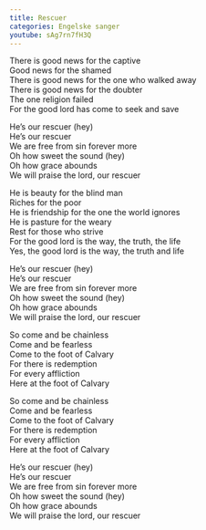 ```yaml
---
title: Rescuer
categories: Engelske sanger
youtube: sAg7rn7fH3Q
---
```


There is good news for the captive  
Good news for the shamed  
There is good news for the one who walked away  
There is good news for the doubter  
The one religion failed  
For the good lord has come to seek and save

He's our rescuer (hey)  
He's our rescuer  
We are free from sin forever more  
Oh how sweet the sound (hey)  
Oh how grace abounds  
We will praise the lord, our rescuer

He is beauty for the blind man  
Riches for the poor  
He is friendship for the one the world ignores  
He is pasture for the weary  
Rest for those who strive  
For the good lord is the way, the truth, the life  
Yes, the good lord is the way, the truth and life

He's our rescuer (hey)  
He's our rescuer  
We are free from sin forever more  
Oh how sweet the sound (hey)  
Oh how grace abounds  
We will praise the lord, our rescuer

So come and be chainless  
Come and be fearless  
Come to the foot of Calvary  
For there is redemption  
For every affliction  
Here at the foot of Calvary

So come and be chainless  
Come and be fearless  
Come to the foot of Calvary  
For there is redemption  
For every affliction  
Here at the foot of Calvary

He's our rescuer (hey)  
He's our rescuer  
We are free from sin forever more  
Oh how sweet the sound (hey)  
Oh how grace abounds  
We will praise the lord, our rescuer